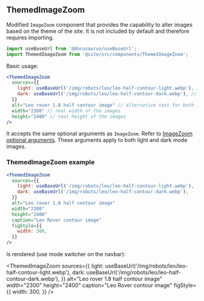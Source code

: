
## ThemedImageZoom

Modified `ImageZoom` component that provides the capability to alter images
based on the theme of the site. It is not included by default and therefore
requires importing.

```jsx
import useBaseUrl from '@docusaurus/useBaseUrl';
import ThemedImageZoom from '@site/src/components/ThemedImageZoom';
```

Basic usage:

```jsx
<ThemedImageZoom
  sources={{
    light: useBaseUrl('/img/robots/leo/leo-half-contour-light.webp'), // image for light theme
    dark: useBaseUrl('/img/robots/leo/leo-half-contour-dark.webp'), // image for dark theme
  }}
  alt="Leo rover 1.8 half contour image" // alternative text for both images
  width="2300" // real width of the images
  height="2400" // real height of the images
/>
```

It accepts the same optional arguments as `ImageZoom`. Refer to
[ImageZoom optional arguments](#optional-arguments). These arguments apply to
both light and dark mode images.

### ThemedImageZoom example

```jsx
<ThemedImageZoom
  sources={{
    light: useBaseUrl('/img/robots/leo/leo-half-contour-light.webp'),
    dark: useBaseUrl('/img/robots/leo/leo-half-contour-dark.webp'),
  }}
  alt="Leo rover 1.8 half contour image"
  width="2300"
  height="2400"
  caption="Leo Rover contour image"
  figStyle={{
    width: 300,
  }}
/>
```

Is rendered (use mode switcher on the navbar):

<ThemedImageZoom
  sources={{
    light: useBaseUrl('/img/robots/leo/leo-half-contour-light.webp'),
    dark: useBaseUrl('/img/robots/leo/leo-half-contour-dark.webp'),
  }}
  alt="Leo rover 1.8 half contour image"
  width="2300"
  height="2400"
  caption="Leo Rover contour image"
  figStyle={{
    width: 300,
  }}
/>
